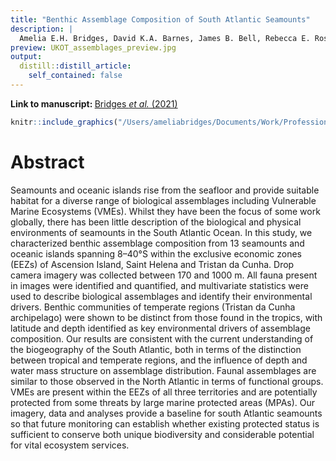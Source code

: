 ```yaml
---
title: "Benthic Assemblage Composition of South Atlantic Seamounts"
description: |
  Amelia E.H. Bridges, David K.A. Barnes, James B. Bell, Rebecca E. Ross & Kerry L. Howell
preview: UKOT_assemblages_preview.jpg
output:
  distill::distill_article:
    self_contained: false
---
```


**Link to manuscript: **[Bridges *et al.* (2021)](https://www.frontiersin.org/articles/10.3389/fmars.2021.660648/full)

::: {.floatting}
```r
knitr::include_graphics("/Users/ameliabridges/Documents/Work/Professional_website/AEHB-website/_publications/2022-05-29-ukotassemblages/UKOT_assemblages_preview.jpg")
```

# Abstract 

Seamounts and oceanic islands rise from the seafloor and provide suitable habitat for a diverse range of biological assemblages including Vulnerable Marine Ecosystems (VMEs). Whilst they have been the focus of some work globally, there has been little description of the biological and physical environments of seamounts in the South Atlantic Ocean. In this study, we characterized benthic assemblage composition from 13 seamounts and oceanic islands spanning 8–40°S within the exclusive economic zones (EEZs) of Ascension Island, Saint Helena and Tristan da Cunha. Drop camera imagery was collected between 170 and 1000 m. All fauna present in images were identified and quantified, and multivariate statistics were used to describe biological assemblages and identify their environmental drivers. Benthic communities of temperate regions (Tristan da Cunha archipelago) were shown to be distinct from those found in the tropics, with latitude and depth identified as key environmental drivers of assemblage composition. Our results are consistent with the current understanding of the biogeography of the South Atlantic, both in terms of the distinction between tropical and temperate regions, and the influence of depth and water mass structure on assemblage distribution. Faunal assemblages are similar to those observed in the North Atlantic in terms of functional groups. VMEs are present within the EEZs of all three territories and are potentially protected from some threats by large marine protected areas (MPAs). Our imagery, data and analyses provide a baseline for south Atlantic seamounts so that future monitoring can establish whether existing protected status is sufficient to conserve both unique biodiversity and considerable potential for vital ecosystem services.

:::